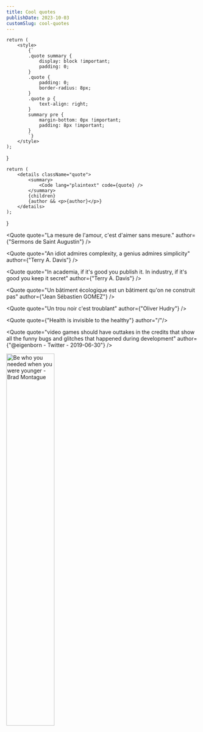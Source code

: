 ```yaml
---
title: Cool quotes
publishDate: 2023-10-03
customSlug: cool-quotes
---
```


    return (
        <style>
            {`
            .quote summary {
                display: block !important;
                padding: 0;
            }
            .quote {
                padding: 0;
                border-radius: 8px;
            }
            .quote p {
                text-align: right;
            }
            summary pre {
                margin-bottom: 0px !important;
                padding: 8px !important;
            }
            `}
        </style>
    );
}


<CustomStyle />



    return (
        <details className="quote">
            <summary>
                <Code lang="plaintext" code={quote} />
            </summary>
            {children}
            {author && <p>{author}</p>}
        </details>
    );
}


<Quote quote="La mesure de l'amour, c'est d'aimer sans mesure." author={"Sermons de Saint Augustin"} />

<Quote quote="An idiot admires complexity, a genius admires simplicity" author={"Terry A. Davis"} />

<Quote quote="In academia, if it's good you publish it. In industry, if it's good you keep it secret" author={"Terry A. Davis"} />

<Quote quote="Un bâtiment écologique est un bâtiment qu'on ne construit pas" author={"Jean Sébastien GOMEZ"} />

<Quote quote="Un trou noir c'est troublant" author={"Oliver Hudry"} />

<Quote quote={"Health is invisible to the healthy"} author="/"/>

<Quote quote="video games should have outtakes in the credits that show all the funny bugs and glitches that happened during development" author={"@eigenborn - Twitter - 2019-06-30"} />

<Quote quote="The best way to predict the future is to invent it" author="Alan Kay" />

<Quote quote="there are no experts in this fields, only pioneers." author="/" />

<Quote quote="Kubernetes but it's 200 banks accounts with $249,999 in each one." author="@chrisalbon - Twitter - 2023-03-13" />

<Quote quote="File over app" author="Steph Ango - https://stephango.com/file-over-app" />


<Quote quote="Be who you needed when you were younger." author="Brad Montague">
    <img src={ImgBrad.src} width="50%" alt="Be who you needed when you were younger - Brad Montague" />
</Quote>
